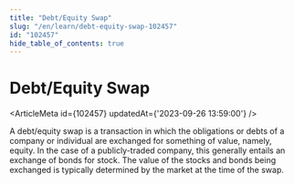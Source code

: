 ```yaml
---
title: "Debt/Equity Swap"
slug: "/en/learn/debt-equity-swap-102457"
id: "102457"
hide_table_of_contents: true
---
```



# Debt/Equity Swap

<ArticleMeta id={102457} updatedAt={'2023-09-26 13:59:00'} />
<div className='border-solid border-b border-t-0 my-4 border-[var(--ifm-color-gray-300)]' />

A debt/equity swap is a transaction in which the obligations or debts of a company or individual are exchanged for something of value, namely, equity. In the case of a publicly-traded company, this generally entails an exchange of bonds for stock. The value of the stocks and bonds being exchanged is typically determined by the market at the time of the swap.
